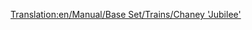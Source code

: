 [[Translation:en/Manual/Base Set/Trains/Chaney 'Jubilee']]
{{ru/Перевод|en/Manual/Base Set/Trains/Chaney 'Jubilee'|1}}
{{ru/Manual/Base Set/Trains/Поезда|Image=[[File:en/Manual/Base Set/Trains/Chaneyjubilee.png]]
|Name=Chaney "Jubilee"
|Cost=£15.234 ($30.468)
|Speed=112 км/ч (70 миль/ч)
|Weight=131 т
|Power=1.000 л.с. (746 кВт)
|Annual=£1.968 ($3.936)
|Designed=1934
|Lifespan=21
|Capacity=н/д
|Description=локомотив появляющийся в среднем периоде игры в умеренном климате. Он не такой дешёвый как Kirby Paul Tank, и не такой быстрый как Ginzu A4. Но все-таки полезен если вы хотите сбалансированный локомотив.
|Real-life=Реальным прототипом является [https://www.wikipedia.org/wiki/ru:Паровоз LMS Jubilee Class паровоз LMS Jubilee Class], локомотив создан для вторичной пассажирской экспресс службы. Возможно, что реальный прототип может быть "Jubilee Class".
}}